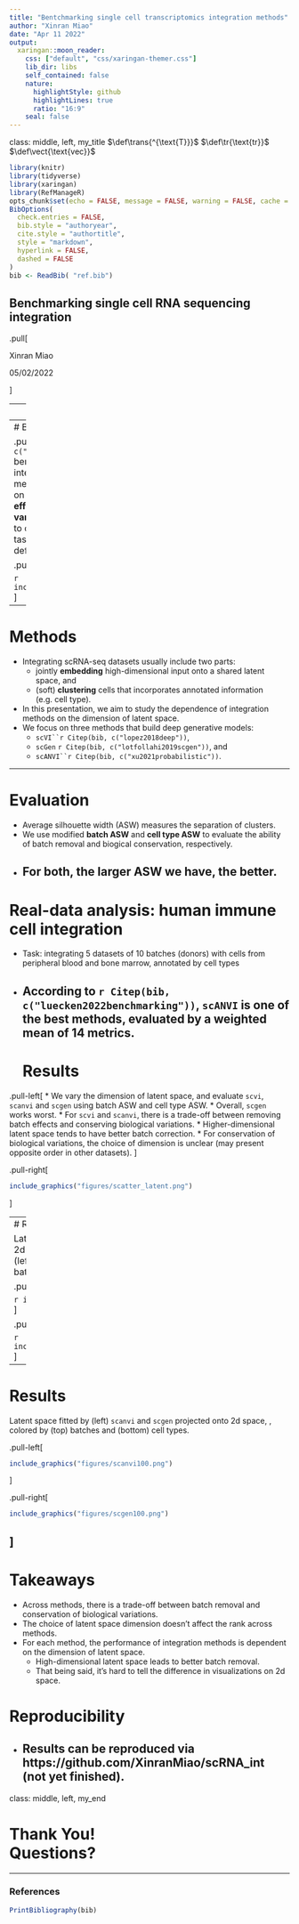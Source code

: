 ```yaml
---
title: "Bentchmarking single cell transcriptomics integration methods"
author: "Xinran Miao"
date: "Apr 11 2022"
output:
  xaringan::moon_reader:
    css: ["default", "css/xaringan-themer.css"]
    lib_dir: libs
    self_contained: false
    nature:
      highlightStyle: github
      highlightLines: true
      ratio: "16:9"
    seal: false
---
```



class: middle, left, my_title
$\def\trans{^{\text{T}}}$
$\def\tr{\text{tr}}$
$\def\vect{\text{vec}}$

```r
library(knitr)
library(tidyverse)
library(xaringan)
library(RefManageR)
opts_chunk$set(echo = FALSE, message = FALSE, warning = FALSE, cache = T, dpi = 200, fig.align = "center", fig.width = 6, fig.height = 3)
BibOptions(
  check.entries = FALSE, 
  bib.style = "authoryear", 
  cite.style = "authortitle",
  style = "markdown",
  hyperlink = FALSE, 
  dashed = FALSE
)
bib <- ReadBib( "ref.bib")
```


## Benchmarking single cell RNA sequencing integration


.pull[



Xinran Miao

05/02/2022

]


---
# Background

* **Dataset**: Single-cell RNA sequencing (scRNA-seq) datasets.
    * each dataset consists of a `cell` by `gene` expression matrix, where cells are annotated with batches and labels.
* **Goal**: Combining high-throughput sequencing datasets to produce a self-consistent version of the data for downstream analysis.

* **Reason**: Integrating scRNA-seq helps biological findings.



* **Challenges**: 
   * Dealing with noise, sparsity, batch effects and rare cell types.
   * Evaluating integration methods.

---
# Background



.pull-left[
* `r Citep(bib, c("luecken2022benchmarking"))` benchmarked 19 methods in 13 integration tasks.
* They used 14 metrics to evaluate integration methods on their ability to
   * **remove batch effects**, and
   * **conserve biological variations**.
* They provided guidelines to choose an integration method given a task.
* For all methods, they used default parameters.
]

.pull-right[


```r
include_graphics("figures/fig3a.png")
```
]
---

# Methods

* Integrating scRNA-seq datasets usually include two parts:
    * jointly **embedding** high-dimensional input onto a shared latent space, and
    * (soft) **clustering** cells that incorporates annotated information (e.g. cell type).

* In this presentation, we aim to study the dependence of integration methods on the dimension of latent space.
* We focus on three methods that build deep generative models: 
    * `scVI``r Citep(bib, c("lopez2018deep"))`,
    * `scGen` `r Citep(bib, c("lotfollahi2019scgen"))`, and
    * `scANVI``r Citep(bib, c("xu2021probabilistic"))`.


---

# Evaluation
* Average silhouette width (ASW) measures the separation of clusters.
* We use modified **batch ASW** and **cell type ASW** to evaluate the ability of batch removal and biogical conservation, respectively.
* For both, the larger ASW we have, the better.
---

# Real-data analysis: human immune cell integration
* Task: integrating 5 datasets of 10 batches (donors) with cells from peripheral blood and bone marrow, annotated by cell types
* According to `r Citep(bib, c("luecken2022benchmarking"))`, `scANVI` is one of the best methods, evaluated by a weighted mean of 14 metrics.
---
# Results

.pull-left[
* We vary the dimension of latent space, and evaluate `scvi`, `scanvi` and `scgen` using batch ASW and cell type ASW.
* Overall, `scgen` works worst.
* For `scvi` and `scanvi`, there is a trade-off between removing batch effects and conserving biological variations.
   * Higher-dimensional latent space tends to have better batch correction.
   * For conservation of biological variations, the choice of dimension is unclear (may present opposite order in other datasets). 
]

.pull-right[

```r
include_graphics("figures/scatter_latent.png")
```
]



---
# Results

Latent space fitted by `scvi` projected onto 2d space, with dimension of latent space (left) 5 and (right) 100, colored by (top) batches and (bottom) cell types. 

.pull-left[

```r
include_graphics("figures/scvi5.png")
```
]

.pull-right[

```r
include_graphics("figures/scvi100.png")
```
]
---

# Results

Latent space fitted by (left) `scanvi` and `scgen` projected onto 2d space, , colored by (top) batches and (bottom) cell types. 

.pull-left[

```r
include_graphics("figures/scanvi100.png")
```
]

.pull-right[

```r
include_graphics("figures/scgen100.png")
```
]
---
# Takeaways

* Across methods, there is a trade-off between batch removal and conservation of biological variations.
* The choice of latent space dimension doesn't affect the rank across methods.
* For each method, the performance of integration methods is dependent on the dimension of latent space.
    * High-dimensional latent space leads to better batch removal.
    * That being said, it's hard to tell the difference in visualizations on 2d space.


# Reproducibility
* Results can be reproduced via https://github.com/XinranMiao/scRNA_int (not yet finished).
---

class: middle, left, my_end


# Thank You! <br> Questions?

---
### References
```r
PrintBibliography(bib)
```